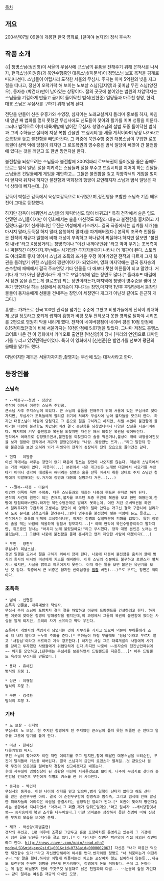 [[목차]]

== 개요 ==
2004년07월 09일에 개봉한 한국 영화로, [달마야 놀자]의 정식 후속작

== 작품 소개 ==
{{|
청명스님(정진영)이 서울의 무심사에 큰스님의 유품을 전해주기 위해 은하사를 나서자, 현각스님(이원종)과 묵언수행중인 대봉스님(이문식)이 청명스님 보호 목적을 핑계로 따라나선다. 스님들이 어렵사리 도착한 서울의 무심사. 주지는 이미 5억원의 빚을 지고 절을 떠나고, 정신이 오락가락 해 보이는 노보살 스님(김지영)과 꽃미남 무진 스님(양진우), 동자승
(박건태)만이 남아있는 상황이다. 절의 곳곳에 붙어있는 법원의 차압딱지는 스님들을 기겁하게 만들고 급기야 들이닥친 범식(신현준) 일당들과 마주친 청명, 현각, 대봉 스님은 무심사를 구하기 위해 남게 된다.

전단을 만들어 신촌 유흥가와 수영장, 심지어는 노래교실까지 돌리며 홍보를 하자, 마침내 일년 째 법회를 열지 못했던 무심사에도 신도들이 찾아와 활기를 띠며 성황을 이룬다. 그러나 법적으로 이미 대륙개발에 넘어간 무심사. 청명스님의 설법 도중 들이닥친 범식과 그의 수하들은 절터에 지상 복합 건물인 '드림시티'를 세울 계획이라며 당장 나가라고 으름장을 놓고 불전함을 빼앗아간다. 그 와중에 묵언수행 중인 대봉스님이 구입한 로또복권이 삼백 억에 당첨이 되지만 그 로또복권의 영수증은 범식 일당이 빼앗아 간 불전함에 있다는 것을 깨닫고 또 한번 망연자실 한다.

불전함을 되찾으려는 스님들과 불전함에 300억짜리 로또복권이 들어있을 줄은 꿈에도 모르는 범식 일당. 절을 지키려는 스님들과 절을 부수고 드림시티를 지어야 하는 건달들. 스님들은 건달들에게 게임을 제안하고... 그들은 불전함을 걸고 각양각색의 게임을 벌이며 엎치락 뒤치락 하지만 불전함과 박회장의 행방이 묘연해지자 스님과 범식 일당은 패닉 상태에 빠지는데...|}}

감독이 박철관 감독에서 육상효감독으로 바뀌었으며,정진영을 포함한 스님측 기존 배우진이 그대로 등장했다.

하지만 감독이 바뀌면서 스님들의 캐릭터성도 많이 바뀌고[* 특히 전작에서 술은 입도 안댔던 스님들이지만 이 영화에서는 술을 마신것도 모잘라 대놓고 불전함을 훔치려고 저질렀다.급기야 신캐릭터인 무진은 여성에게 키스까지...결국 극중에서는 십계를 세개(술마시지 말라,도둑질 하지 말라,음행하지 말라)를 파계해버렸다.] 본작의 조폭측 인물들은 전작의 재규파 일행에 비해 개성이 부족하고 하나같이 찌질하다.하지만 잘보면 "불전함 내놔!"라고 X징징거리는 청명측이나 "이건 내꺼야!안줘!"라고 박박 우기는 조폭측이나 찌질하긴 마찬가지.후반에는 사기당한 투자자들까지 나타나 더 개판이 된다.
스토리도 여러모로 좋지 않아서 스님과 조폭의 뜨거운 우정 이야기였던 전작과 다르게 그저 복권을 돌려받기 위한 스님들의 깽판이야기가 되었으며, 영화 마지막에는 결국 동자승의 순수함에 패배해서 결국 주조연및 기타 인물들 다 애보다 못한 어른들이 되고 말았다.
거기다 개그가 아닌 장면이라도 개그로 보일수밖에 업는 장면도 많다.[* 훌라후프 대결에서 잠깐 몸을 흔드는게 클로즈업 되는 장면이라든가,마지막에 청명이 영수증을 찢어 모두가 망연자실 하는 상황에서 동자승이 지나가는 장면,마지막 1년후 후일담에서 등장인물들이 동자승에게 선물을 건내주는 장면.이 세장면다 개그가 아닌것 같아도 은근히 개그다.]

흥행도 가까스로 전국 100만 관객을 넘기는 수준에 그쳤고 비평가들에게 전작이 위대하게 보일 정도라고 호되게 씹히며 흥행과 비평 모두 전작보다 못한 영화로 달마야 시리즈를 2편으로 영원히 막을 내리게 했다. 전작이 네이버평점이 네이버 평은 10점 만점에 8.15점이었던것에 비해 서울가자는 10점만점에 5.07점을 맞았다.
그나마 저정도 흥행스코어로 나온 건 이 영화에서 카메오로 출연한 [박신양]이 당시 [파리의 연인]으로 대박인기를 누리고 있었던덕분이었다. 특히 이 영화에서 [신현준]은 발연기를 선보여 평단의 몰매를 맞기도 했다.

여담이지만 제목은 서울가자지만,촬영지는 부산에 있는 대각사라고 한다.

== 등장인물 ==
=== 스님측 ===
 * --박봉구--청명 - 정진영
 전작에 이어서 여전히 스님측 주인공.
 큰스님 사후 주지스님이 되었다. 큰 스님의 유품을 전해주기 위해 서울에 있는 무심사로 찾아가지만, 무심사가 조폭들에게 팔려갈 위기에 처하자 무심사에 남아 불자들을 모으려 한다. 하지만 대봉스님이 복권에 당첨되고 그 돈으로 절을 구하려고 하지만, 하필 복권이 불전함에 들어가는 바람에 불전함도 차압되어버려 결국 불전함을 되찾겠다며서 다양한 삽질을 저질러버린다. 마지막에 겨우 불전함과 복권을 되찾지만 자신은 애써 되찾은 복권을 찢어버린다.
 전작에서 여러모로 성장했으면서,불전함을 되찾겠다고 술을 먹은거나,불상이 밖에 내뒹굴어진것을 보자 열받아 전작에서 재규가 말했던것처럼 "나랑..맞짱한번 뜨자..."라고 말한뒤 한판 붙은것을 보면 오히려 뇌가 리셋되어 전작의 성장하기 전의 모습으로 돌아간것 같다.

 * 현각 - 이원종
 이번 작에서는 싸우는 장면이 없기 때문에 힘쓰는 장면이 나오지를 않는다. 덕분에 스님측에서는 가장 비중이 없다. 지못미(...) 본편에서 나온 개그씬은 노래방 대결에서 사모가를 부르다가 어머니 생각에 대성통곡 해버리는 장면과 술을 잔뜩 마셔서 취한 상태로 주지 스님인 청명에게 막말해대는 것.거기에 청명과 대봉의 실명까지 거론..(...)


 * --팔복--대봉 - 이문식
 이번엔 이쪽이 묵언 수행중. 다른 스님들과의 대화는 나중에 핸드폰 문자로 하게 된다. 
 본작의 사건의 원인이 되는 존재로,불자를 모으던 도중 우연히 복권을 보고 한번 해봤는데,한방에 당첨되어버렸다.하지만 묵언수행관계로 말하지 못하는데, 이런 저런 오버액션을 하면서 알려주다가 구급차에 고생하는 장면이 이 영화의 얼마 안되는 개그신.결국 구급차에 실려가던 도중 문자로 당첨소식을 알려준다.그런데 영수증을 불전함에 넣는 바람에 돈도 못찾고...
 전작에서는 조폭의 민폐에 고생하더니만, 이제는 청명의 삽질때문에 피해를 입었다. 특히 청명이 술을 먹는 바람에 억울하게 경찰서 정모까지...[* 이때 현각이 묵언수행중이라고 말하지만, 취조중인 형사는 "어차피 노래 불렀잖아요!"라고 무시했다. 정작 대봉 본인은 노래는 안불렀는데...] 그런데 나중에 불전함을 몰래 훔치자고 먼저 제안한 사람이 대봉이다(...)

 * 무진 - 양진우
 무심사의 미남스님.
 청명 일행을 도와서 절을 구하기 위해서 함께 한다. 나중에 대봉이 불전함을 훔치려 할때 범식의 회사의 비서인 미선에게 키스를 해버린다. 이후 스님의 신분에도 불구하고 로맨스가 펼쳐지나 했지만, 사실을 밝히고 이루어지지 못한다. 이때 하는 말을 보면 불운한 유년기를 보낸 것 같다. 작중에서 큰 비중은 없지만 반야심경을 [[힙합]] 버전(...)으로 부르는 장면은 백미이다.

=== 조폭측 ===
 * 범식 - 신현준
 조폭측 인물로, 대륙계발의 책임자.
 무심사 주지 스님이 도망치자 결국 절을 차압하고 이곳에 드림랜드를 건설하려고 한다. 하지만 이곳에 찾아온 청명이 방해공작을 펼치는데,이 과정에서 그들의 복권이 불전함에 있다는 사실을 알게 되지만, 오히려 자기 소유라고 박박 우긴다. 

 조폭에서 개발사의 책임자가 되었다는 것에 자부심을 가지고 있으며 덕분에 부하들에게 조폭 티 내지 말라고 누누히 주의를 준다.[* 부하들이 자길 부를때도 '형님'이라고 부르지 말고 '사장님'이라고 부르라고 계속 강조한다.] 하지만 사실 그도 대륙개발의 사장에게 사기를 당하고 투자했던 사람들에게 위협당하게 된다.하지만 나중에 ~~동자승의 천진난만파워에~~ 위기를 모면하고,1년후에는 무심사를 보존하면서 드림랜드를 지은듯...[* 아주 드림랜드 옥상에 무심사를 만들었다.]

 * 용대 - 유해진
 범식의 꼬붕 1.

 * 상근 - 이형철
 범식의 꼬붕 2.

 * 구만 - 김석환
 범식의 꼬붕 3.

=== 기타 ===
 * 노 보살 - 김지영
 무심사의 노 보살. 현 주지인 청명에게 전 주지였던 큰스님이 풀지 못한 퍼즐인 손 안대고 염주를 그릇에 담기를 풀게 한다.

 * 미선 - 한혜진
 대륙계발의 비서.
 무진 스님이 찾아오자 이런 저런 이야기를 주고 받지만,창에 메달린 대봉스님을 보려순간, 무진이 달려들어 키스를 해버린다. 결국 스님과의 금단의 로맨스가 펼쳐질..것 같았으나 결국 무진이 모든것을 털어놓자 경찰에 신고하겠다고 내쫒는다.
 후에 사무실이 엉망진창이 된 상황은 미선이 저지른것으로 보이며, 나주에 무심사로 찾아와 불전함을 건내준후 무진에게 작별의 키스를 한 뒤 사라진다.

 * 동자승 - 박건태
 무심사의 동자승. 어린 나이에 산타를 믿고 있으며,범식 일행이 산타가 없다고 해도 산타를 믿는 순진무구한 아이. 결국 이 순진무구함이 청명측과 범식측, 그리고 범식에 인해 발생한 피해자들의 어리석은 싸움을 종결시키는 결정적인 열쇠가 된다.[* 복권이 찢어져 망연자실하는 상황에서 지나가면서 "아저씨.그 퍼즐.제가 맞춰드릴게요."라고 말하자 ~~새뇌당한것처럼~~ 동자승에게 복권 조각을 나누어줬다.] 어떤 의미로는 성장하지 못한 청명에 비해 진정한 부처의 모습을 보여준 존재.

 * 재규 - 박신양(특별출연)
 전작의 주인공. 1편 이후에 조폭질 그만두고 홀로 포장마차를 운영하고 있는데 그 과정에서 험한 꼴을 당한듯 다리를 절고 있다.[* 이 다리저는 장면은 박신양이 직접 제의한 장면이라고 한다. http://news.naver.com/main/read.nhn?mode=LSD&mid=sec&sid1=001&oid=073&aid=0000002067] 자신은 "내가 마음만 먹으면 재건할수 있다!"라고 자신만만해하며 허세를 떤다.반가워한 청명도 "너 허풍떠는거 여전하구나."란 말을 했다.하지만 이렇게 허풍떠는것 치고는 포장마차 일도 싫어하지 않는듯...재규도 오랜만에 친구인 청명을 만난게 반가워하며, 청명에게 돈도 쥐어줬다. 근데 그 돈이라는 게 검은 비닐봉지 안에 구깃구깃 낡을대로 낡은 천원짜리 다발... ~~눈물이 앞을 가린다~~ 같이 일하는 여성은 재규의 아내인 모양.
